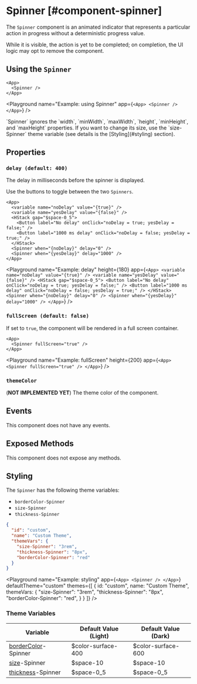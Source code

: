 
# Spinner [#component-spinner]

The `Spinner` component is an animated indicator that represents a particular action in progress without a deterministic progress value.

While it is visible, the action is yet to be completed; on completion, the UI logic may opt to remove the component.

## Using the `Spinner`

```ueml copy
<App>
  <Spinner />
</App>
```

<Playground
  name="Example: using Spinner"
  app={`
    <App>
      <Spinner />
    </App>
  `}
/>

<Callout type="info" emoji="📔">
`Spinner` ignores the `width`, `minWidth`, `maxWidth`, `height`, `minHeight`, and `maxHeight` properties. If you want to change its size, use the `size-Spinner` theme variable (see details is the [Styling](#styling) section).
</Callout>

## Properties

### `delay (default: 400)`

The delay in milliseconds before the spinner is displayed.

Use the buttons to toggle between the two `Spinners`.

```ueml copy {8-9}
<App>
  <variable name="noDelay" value="{true}" />
  <variable name="yesDelay" value="{false}" />
  <HStack gap="$space-0_5">
    <Button label="No delay" onClick="noDelay = true; yesDelay = false;" />
    <Button label="1000 ms delay" onClick="noDelay = false; yesDelay = true;" />
  </HStack>
  <Spinner when="{noDelay}" delay="0" />
  <Spinner when="{yesDelay}" delay="1000" />
</App>
```

<Playground
  name="Example: delay"
  height={180}
  app={`
    <App>
      <variable name="noDelay" value="{true}" />
      <variable name="yesDelay" value="{false}" />
      <HStack gap="$space-0_5">
        <Button label="No delay" onClick="noDelay = true; yesDelay = false;" />
        <Button label="1000 ms delay" onClick="noDelay = false; yesDelay = true;" />
      </HStack>
      <Spinner when="{noDelay}" delay="0" />
      <Spinner when="{yesDelay}" delay="1000" />
    </App>
  `}
/>

### `fullScreen (default: false)`

If set to `true`, the component will be rendered in a full screen container.

```ueml copy
<App>
  <Spinner fullScreen="true" />
</App>
```

<Playground
  name="Example: fullScreen"
  height={200}
  app={`
  <App>
    <Spinner fullScreen="true" />
  </App>
  `}
/>

### `themeColor`

(**NOT IMPLEMENTED YET**) The theme color of the component.

## Events

This component does not have any events.

## Exposed Methods

This component does not expose any methods.

## Styling

The `Spinner` has the following theme variables:

- `borderColor-Spinner`
- `size-Spinner`
- `thickness-Spinner`

```json copy
{
  "id": "custom",
  "name": "Custom Theme",
  "themeVars": {
    "size-Spinner": "3rem",
    "thickness-Spinner": "8px",
    "borderColor-Spinner": "red"
  }
}
```

<Playground
  name="Example: styling"
  app={`
  <App>
    <Spinner />
  </App>
  `}
  defaultTheme="custom"
  themes={[
    {
      id: "custom",
      name: "Custom Theme",
      themeVars: {
        "size-Spinner": "3rem",
        "thickness-Spinner": "8px",
        "borderColor-Spinner": "red",
      }
    }
  ]}
/>

### Theme Variables

| Variable | Default Value (Light) | Default Value (Dark) |
| --- | --- | --- |
| [borderColor](../styles-and-themes/common-units/#color)-Spinner | $color-surface-400 | $color-surface-600 |
| [size](../styles-and-themes/common-units/#size)-Spinner | $space-10 | $space-10 |
| [thickness](../styles-and-themes/common-units/#size)-Spinner | $space-0_5 | $space-0_5 |
